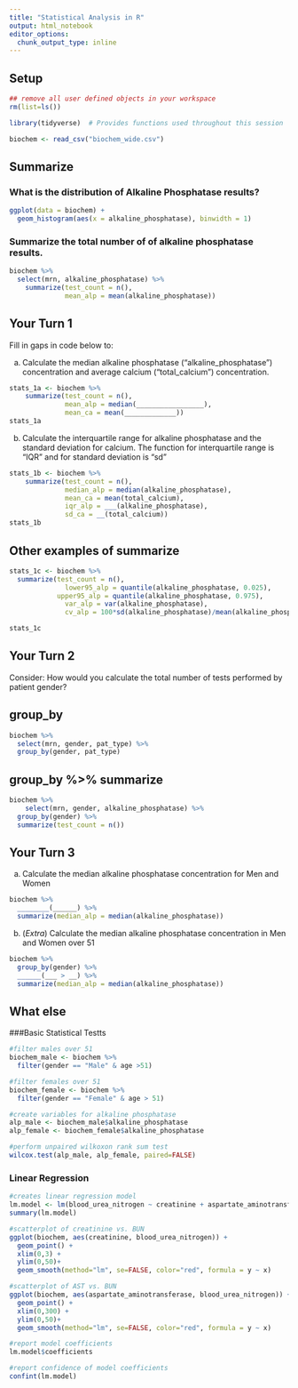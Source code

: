 ```yaml
---
title: "Statistical Analysis in R"
output: html_notebook
editor_options: 
  chunk_output_type: inline
---
```


## Setup

```r
## remove all user defined objects in your workspace
rm(list=ls())

library(tidyverse)  # Provides functions used throughout this session

biochem <- read_csv("biochem_wide.csv")
```

## Summarize

### What is the distribution of Alkaline Phosphatase results?

```r
ggplot(data = biochem) +
  geom_histogram(aes(x = alkaline_phosphatase), binwidth = 1)
```

### Summarize the total number of of alkaline phosphatase results.

```r
biochem %>%
  select(mrn, alkaline_phosphatase) %>%
	summarize(test_count = n(),
	          mean_alp = mean(alkaline_phosphatase))

```

## Your Turn 1

Fill in gaps in code below to:

a)  Calculate the median alkaline phosphatase ("alkaline_phosphatase") concentration and average calcium ("total_calcium") concentration.

```r
stats_1a <- biochem %>%
	summarize(test_count = n(),
	          mean_alp = median(_________________),
	          mean_ca = mean(_____________))
stats_1a
```

b)  Calculate the interquartile range for alkaline phosphatase and the standard deviation for calcium. The function for interquartile range is "IQR" and for standard deviation is "sd"

```r
stats_1b <- biochem %>%
	summarize(test_count = n(),
	          median_alp = median(alkaline_phosphatase),
	          mean_ca = mean(total_calcium),
	          iqr_alp = ___(alkaline_phosphatase),
	          sd_ca = __(total_calcium))
stats_1b
```
## Other examples of summarize
```r
stats_1c <- biochem %>%
  summarize(test_count = n(),
	          lower95_alp = quantile(alkaline_phosphatase, 0.025),
            upper95_alp = quantile(alkaline_phosphatase, 0.975),
	          var_alp = var(alkaline_phosphatase),
	          cv_alp = 100*sd(alkaline_phosphatase)/mean(alkaline_phosphatase))

stats_1c
```


## Your Turn 2

Consider: How would you calculate the total number of tests performed by patient gender?

## group_by

```r
biochem %>%
  select(mrn, gender, pat_type) %>%
  group_by(gender, pat_type)
```

## group_by %\>% summarize

```r
biochem %>%  
	select(mrn, gender, alkaline_phosphatase) %>%
  group_by(gender) %>%
  summarize(test_count = n())

```

## Your Turn 3

a)  Calculate the median alkaline phosphatase concentration for Men and Women

```r
biochem %>%
  ________(______) %>%
  summarize(median_alp = median(alkaline_phosphatase))
```

b)  (*Extra*) Calculate the median alkaline phosphatase concentration in Men and Women over 51

```r
biochem %>%
  group_by(gender) %>%
  ______(___ > __) %>%
  summarize(median_alp = median(alkaline_phosphatase))
```

## What else

###Basic Statistical Testts
```r
#filter males over 51
biochem_male <- biochem %>%
  filter(gender == "Male" & age >51)

#filter females over 51
biochem_female <- biochem %>%
  filter(gender == "Female" & age > 51)

#create variables for alkaline phosphatase
alp_male <- biochem_male$alkaline_phosphatase
alp_female <- biochem_female$alkaline_phosphatase

#perform unpaired wilkoxon rank sum test
wilcox.test(alp_male, alp_female, paired=FALSE)
```

### Linear Regression

```r
#creates linear regression model
lm.model <- lm(blood_urea_nitrogen ~ creatinine + aspartate_aminotransferase, biochem)
summary(lm.model)

#scatterplot of creatinine vs. BUN
ggplot(biochem, aes(creatinine, blood_urea_nitrogen)) +
  geom_point() +
  xlim(0,3) + 
  ylim(0,50)+
  geom_smooth(method="lm", se=FALSE, color="red", formula = y ~ x)

#scatterplot of AST vs. BUN
ggplot(biochem, aes(aspartate_aminotransferase, blood_urea_nitrogen)) +
  geom_point() +
  xlim(0,300) + 
  ylim(0,50)+
  geom_smooth(method="lm", se=FALSE, color="red", formula = y ~ x)

#report model coefficients
lm.model$coefficients

#report confidence of model coefficients
confint(lm.model)

```
